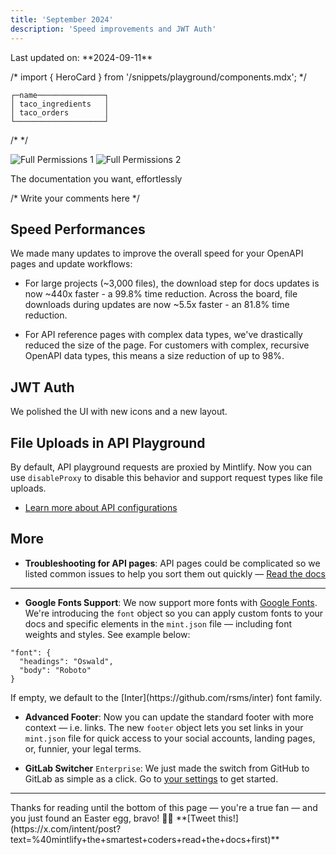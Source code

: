 ```yaml
---
title: 'September 2024'
description: 'Speed improvements and JWT Auth'
---
```


<Info>
    Last updated on: **2024-09-11**
</Info>

/* import { HeroCard } from '/snippets/playground/components.mdx'; */

```
┌─name───────────────┐
│ taco_ingredients   │
│ taco_orders        │
└────────────────────┘
```

/* <CardGroup>
  <HeroCard
    img="https://raw.githubusercontent.com/mintlify/themes/main/quill/images/setting-up.svg"
    title="Setting up your docs"
    description="Everything you need to know about the doc setup process, from start to finish"
  />
  <HeroCard
    img="https://raw.githubusercontent.com/mintlify/themes/main/quill/images/setting-up.svg"
    title="Explore themes"
    description="Explore a variety of themes you can use to spice up the look and feel of your documentation"
  />
</CardGroup> */

<div style={{ display: "flex" }}>
  <img src="/images/hero-dark.svg" alt="Full Permissions 1" />
  <img src="/images/hero-light.svg" alt="Full Permissions 2" />
</div>

<Icon icon="check" iconType="solid" /> The documentation you want, effortlessly 

<Icon icon="check" size={32} />

<Icon icon="check" />

/* Write your comments here */

## Speed Performances

We made many updates to improve the overall speed for your OpenAPI pages and update workflows:

- For large projects (~3,000 files), the download step for docs updates is now ~440x faster - a 99.8% time reduction. Across the board, file downloads during updates are now ~5.5x faster - an 81.8% time reduction.

- For API reference pages with complex data types, we've drastically reduced the size of the page. For customers with complex, recursive OpenAPI data types, this means a size reduction of up to 98%.

## JWT Auth

We polished the UI with new icons and a new layout.

## File Uploads in API Playground

By default, API playground requests are proxied by Mintlify. Now you can use `disableProxy` to disable this behavior and support request types like file uploads.

- [Learn more about API configurations](/settings/global#api-configurations)

## More

- **Troubleshooting for API pages**: API pages could be complicated so we listed common issues to help you sort them out quickly — [Read the docs](/api-playground/troubleshooting)

---

- **Google Fonts Support**: We now support more fonts with [Google Fonts](https://fonts.google.com/). We're introducing the `font` object so you can apply custom fonts to your docs and specific elements in the `mint.json` file — including font weights and styles. See example below:
```
"font": {
  "headings": "Oswald",
  "body": "Roboto"
}
``` 
<Info>
  If empty, we default to the [Inter](https://github.com/rsms/inter) font family.
</Info>

- **Advanced Footer**: Now you can update the standard footer with more context — i.e. links. The new `footer` object lets you set links in your `mint.json` file for quick access to your social accounts, landing pages, or, funnier, your legal terms.

- **GitLab Switcher** `Enterprise`: We just made the switch from GitHub to GitLab as simple as a click. Go to [your settings](https://dashboard.mintlify.com/settings) to get started.

---

<Accordion title="That's all, folks!">
  Thanks for reading until the bottom of this page — you're a true fan — and you
  just found an Easter egg, bravo! 🎉🎉 **[Tweet
  this!](https://x.com/intent/post?text=%40mintlify+the+smartest+coders+read+the+docs+first)**
</Accordion>